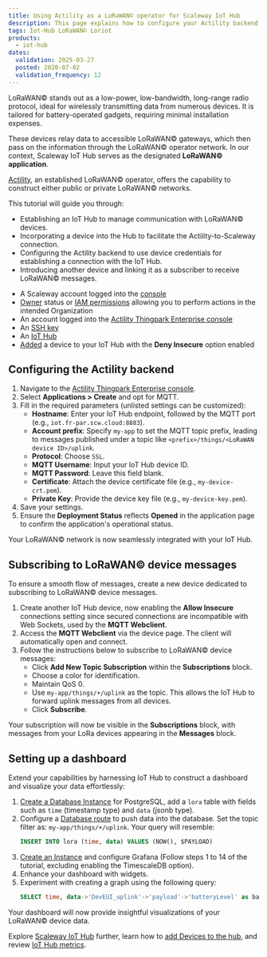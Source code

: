 ```yaml
---
title: Using Actility as a LoRaWAN© operator for Scaleway IoT Hub
description: This page explains how to configure your Actility backend to have your LoRaWAN devices send messages to Scaleway IoT Hub
tags: Iot-Hub LoRaWAN© Loriot
products:
  - iot-hub
dates:
  validation: 2025-03-27
  posted: 2020-07-02
  validation_frequency: 12
---
```




LoRaWAN© stands out as a low-power, low-bandwidth, long-range radio protocol, ideal for wirelessly transmitting data from numerous devices. It is tailored for battery-operated gadgets, requiring minimal installation expenses.

These devices relay data to accessible LoRaWAN© gateways, which then pass on the information through the LoRaWAN© operator network. In our context, Scaleway IoT Hub serves as the designated **LoRaWAN© application**.

[Actility](https://www.actility.com), an established LoRaWAN© operator, offers the capability to construct either public or private LoRaWAN© networks.

This tutorial will guide you through:

- Establishing an IoT Hub to manage communication with LoRaWAN© devices.
- Incorporating a device into the Hub to facilitate the Actility-to-Scaleway connection.
- Configuring the Actility backend to use device credentials for establishing a connection with the IoT Hub.
- Introducing another device and linking it as a subscriber to receive LoRaWAN© messages.

<Requirements />

- A Scaleway account logged into the [console](https://console.scaleway.com)
- [Owner](/iam/concepts/#owner) status or [IAM permissions](/iam/concepts/#permission) allowing you to perform actions in the intended Organization
- An account logged into the [Actility Thingpark Enterprise console](https://community.thingpark.io/)
- An [SSH key](/organizations-and-projects/how-to/create-ssh-key/)
- An [IoT Hub](/iot-hub/how-to/create-hub/)
- [Added](/iot-hub/how-to/add-device/) a device to your IoT Hub with the **Deny Insecure** option enabled

## Configuring the Actility backend

1. Navigate to the [Actility Thingpark Enterprise console](https://community.thingpark.io/).
2. Select **Applications > Create** and opt for MQTT.
3. Fill in the required parameters (unlisted settings can be customized):
    - **Hostname**: Enter your IoT Hub endpoint, followed by the MQTT port (e.g., `iot.fr-par.scw.cloud:8883`).
    - **Account prefix**: Specify `my-app` to set the MQTT topic prefix, leading to messages published under a topic like `<prefix>/things/<LoRaWAN device ID>/uplink`.
    - **Protocol**: Choose `SSL`.
    - **MQTT Username**: Input your IoT Hub device ID.
    - **MQTT Password**: Leave this field blank.
    - **Certificate**: Attach the device certificate file (e.g., `my-device-crt.pem`).
    - **Private Key**: Provide the device key file (e.g., `my-device-key.pem`).
4. Save your settings.
5. Ensure the **Deployment Status** reflects **Opened** in the application page to confirm the application's operational status.

Your LoRaWAN© network is now seamlessly integrated with your IoT Hub.

## Subscribing to LoRaWAN© device messages

To ensure a smooth flow of messages, create a new device dedicated to subscribing to LoRaWAN© device messages.

1. Create another IoT Hub device, now enabling the **Allow Insecure** connections setting since secured connections are incompatible with Web Sockets, used by the **MQTT Webclient**.
2. Access the **MQTT Webclient** via the device page. The client will automatically open and connect.
3. Follow the instructions below to subscribe to LoRaWAN© device messages:
    - Click **Add New Topic Subscription** within the **Subscriptions** block.
    - Choose a color for identification.
    - Maintain QoS 0.
    - Use `my-app/things/+/uplink` as the topic. This allows the IoT Hub to forward uplink messages from all devices.
    - Click **Subscribe**.

Your subscription will now be visible in the **Subscriptions** block, with messages from your LoRa devices appearing in the **Messages** block.

## Setting up a dashboard

Extend your capabilities by harnessing IoT Hub to construct a dashboard and visualize your data effortlessly:

1. [Create a Database Instance](/managed-databases-for-postgresql-and-mysql/how-to/create-a-database/) for PostgreSQL, add a `lora` table with fields such as `time` (timestamp type) and `data` (jsonb type).
2. Configure a [Database route](/iot-hub/api-cli/cli-db-tips-tricks/) to push data into the database. Set the topic filter as: `my-app/things/+/uplink`. Your query will resemble:
    ```sql
    INSERT INTO lora (time, data) VALUES (NOW(), $PAYLOAD)
    ```
3. [Create an Instance](/instances/how-to/create-an-instance/) and configure Grafana (Follow steps 1 to 14 of the tutorial, excluding enabling the TimescaleDB option).
4. Enhance your dashboard with widgets.
5. Experiment with creating a graph using the following query:
    ```sql
    SELECT time, data->'DevEUI_uplink'->'payload'->'batteryLevel' as batteryLevel FROM lora WHERE $__timeFilter(time)
    ```

Your dashboard will now provide insightful visualizations of your LoRaWAN© device data.

<Lightbox image={image} alt="" />

Explore [Scaleway IoT Hub](/iot-hub/concepts/) further, learn how to [add Devices to the hub](/iot-hub/how-to/add-device/), and review [IoT Hub metrics](/iot-hub/how-to/view-metrics/).